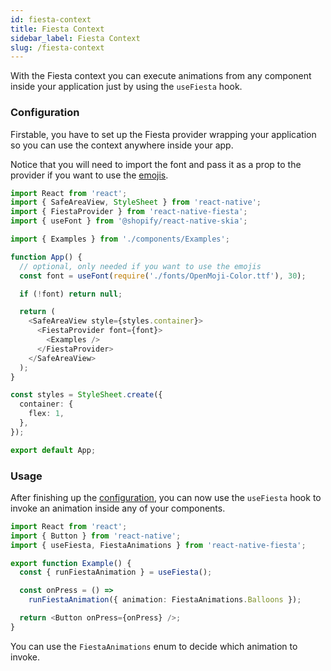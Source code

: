 ```yaml
---
id: fiesta-context
title: Fiesta Context
sidebar_label: Fiesta Context
slug: /fiesta-context
---
```


With the Fiesta context you can execute animations from any component inside your application just by using the `useFiesta` hook.

### Configuration

Firstable, you have to set up the Fiesta provider wrapping your application so you can use the context anywhere inside your app.

Notice that you will need to import the font and pass it as a prop to the provider if you want to use the [emojis](./components/emojis).

```typescript
import React from 'react';
import { SafeAreaView, StyleSheet } from 'react-native';
import { FiestaProvider } from 'react-native-fiesta';
import { useFont } from '@shopify/react-native-skia';

import { Examples } from './components/Examples';

function App() {
  // optional, only needed if you want to use the emojis
  const font = useFont(require('./fonts/OpenMoji-Color.ttf'), 30);

  if (!font) return null;

  return (
    <SafeAreaView style={styles.container}>
      <FiestaProvider font={font}>
        <Examples />
      </FiestaProvider>
    </SafeAreaView>
  );
}

const styles = StyleSheet.create({
  container: {
    flex: 1,
  },
});

export default App;
```

### Usage

After finishing up the [configuration](#configuration), you can now use the `useFiesta` hook to invoke an animation inside any of your components.

```typescript
import React from 'react';
import { Button } from 'react-native';
import { useFiesta, FiestaAnimations } from 'react-native-fiesta';

export function Example() {
  const { runFiestaAnimation } = useFiesta();

  const onPress = () =>
    runFiestaAnimation({ animation: FiestaAnimations.Balloons });

  return <Button onPress={onPress} />;
}
```

You can use the `FiestaAnimations` enum to decide which animation to invoke.
